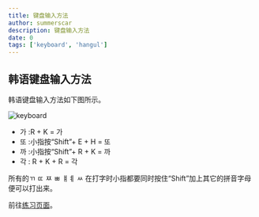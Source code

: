 ```yaml
---
title: 键盘输入方法
author: summerscar
description: 键盘输入方法
date: 0
tags: ['keyboard', 'hangul']
---
```


## 韩语键盘输入方法

韩语键盘输入方法如下图所示。

![keyboard](/doc-img/keyboard.jpg)

* 가 :R + K = 가
* 또 :小指按“Shift”+ E + H = 또
* 까 :小指按“Shift”+ R + K = 까
* 각 : R + K + R = 각

所有的ㄲ ㄸ ㅉ ㅃ ㅒㅖ ㅆ 在打字时小指都要同时按住“Shift”加上其它的拼音字母便可以打出来。

前往[练习页面](/)。
